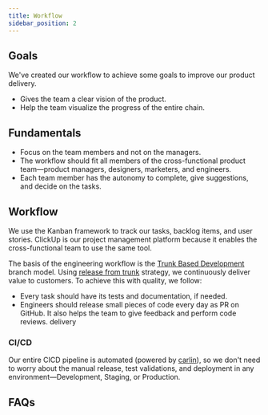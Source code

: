 ```yaml
---
title: Workflow
sidebar_position: 2
---
```



## Goals

We've created our workflow to achieve some goals to improve our product delivery.

- Gives the team a clear vision of the product.
- Help the team visualize the progress of the entire chain.

## Fundamentals

- Focus on the team members and not on the managers.
- The workflow should fit all members of the cross-functional product team—product managers, designers, marketers, and engineers.
- Each team member has the autonomy to complete, give suggestions, and decide on the tasks.

## Workflow

We use the Kanban framework to track our tasks, backlog items, and user stories.
ClickUp is our project management platform because it enables the cross-functional team to use the same tool.

The basis of the engineering workflow is the [Trunk Based Development](https://trunkbaseddevelopment.com/) branch model.
Using [release from trunk](https://trunkbaseddevelopment.com/release-from-trunk/) strategy, we continuously deliver value to customers.
To achieve this with quality, we follow:

- Every task should have its tests and documentation, if needed.
- Engineers should release small pieces of code every day as PR on GitHub. It also helps the team to give feedback and perform code reviews.
  delivery

### CI/CD

Our entire CICD pipeline is automated (powered by [carlin](/docs/carlin/commands/deploy-cicd)), so we don't need to worry about
the manual release, test validations, and deployment in any environment—Development, Staging, or Production.

## FAQs
